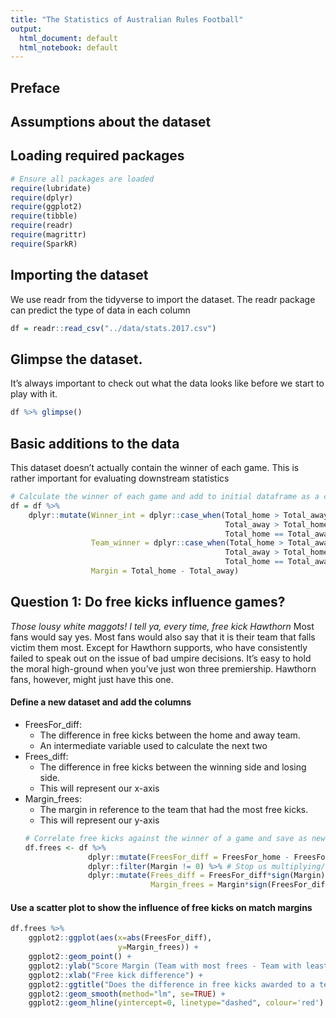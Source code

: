 ```yaml
---
title: "The Statistics of Australian Rules Football"
output:
  html_document: default
  html_notebook: default
---
```


## Preface

## Assumptions about the dataset

## Loading required packages
```r
# Ensure all packages are loaded
require(lubridate)
require(dplyr)
require(ggplot2)
require(tibble)
require(readr)
require(magrittr)
require(SparkR)
```


## Importing the dataset
We use readr from the tidyverse to import the dataset.
The readr package can predict the type of data in each column
```r
df = readr::read_csv("../data/stats.2017.csv")
```

## Glimpse the dataset.
It's always important to check out what the data looks like before we start to play with it.
```r
df %>% glimpse()
```

## Basic additions to the data
This dataset doesn't actually contain the winner of each game.
This is rather important for evaluating downstream statistics
```r
# Calculate the winner of each game and add to initial dataframe as a column
df = df %>% 
    dplyr::mutate(Winner_int = dplyr::case_when(Total_home > Total_away ~ 1,
                                                Total_away > Total_home ~ -1,
                                                Total_home == Total_away ~ 0),
                  Team_winner = dplyr::case_when(Total_home > Total_away ~ Team_home,
                                                Total_away > Total_home ~ Team_away,
                                                Total_home == Total_away ~ NA_character_),
                  Margin = Total_home - Total_away)
```

## Question 1: Do free kicks influence games?
*Those lousy white maggots! I tell ya, every time, free kick Hawthorn*
Most fans would say yes. Most fans would also say that it is their team that falls victim them most. Except for Hawthorn supports, who have consistently failed to speak out on the issue of bad umpire decisions. It's easy to hold the moral high-ground when you've just won three premiership. Hawthorn fans, however, might just have this one.

#### Define a new dataset and add the columns
* FreesFor_diff: 
    + The difference in free kicks between the home and away team.
    + An intermediate variable used to calculate the next two
* Frees_diff:
    + The difference in free kicks between the winning side and losing side.
    + This will represent our x-axis
* Margin_frees: 
    + The margin in reference to the team that had the most free kicks.
    + This will represent our y-axis
```r
# Correlate free kicks against the winner of a game and save as new dataset
df.frees <- df %>% 
                dplyr::mutate(FreesFor_diff = FreesFor_home - FreesFor_away) %>%
                dplyr::filter(Margin != 0) %>% # Stop us multiplying/dividing by zero
                dplyr::mutate(Frees_diff = FreesFor_diff*sign(Margin),
                              Margin_frees = Margin*sign(FreesFor_diff))
```

#### Use a scatter plot to show the influence of free kicks on match margins
```r
df.frees %>% 
    ggplot2::ggplot(aes(x=abs(FreesFor_diff), 
                        y=Margin_frees)) +
    ggplot2::geom_point() +
    ggplot2::ylab("Score Margin (Team with most frees - Team with least frees)") +
    ggplot2::xlab("Free kick difference") +
    ggplot2::ggtitle("Does the difference in free kicks awarded to a team affect the margin?") +
    ggplot2::geom_smooth(method="lm", se=TRUE) + 
    ggplot2::geom_hline(yintercept=0, linetype="dashed", colour='red')
    
```

